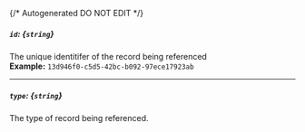 {/* Autogenerated DO NOT EDIT  */}
##### `id`: *{`string`}*
The unique identitifer of the record being referenced
<br/>
**Example:** `13d946f0-c5d5-42bc-b092-97ece17923ab`

---
##### `type`: *{`string`}*
The type of record being referenced.


